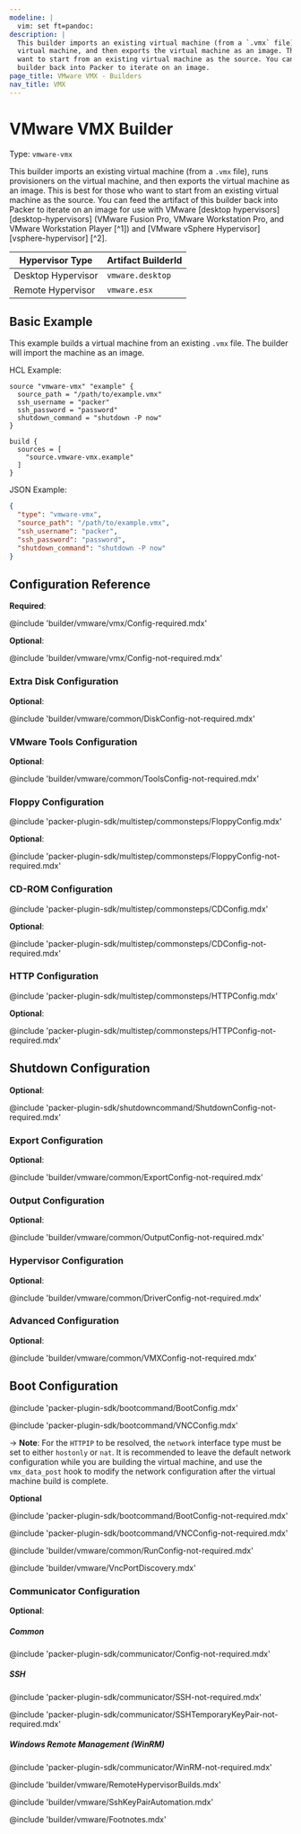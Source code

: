 ```yaml
---
modeline: |
  vim: set ft=pandoc:
description: |
  This builder imports an existing virtual machine (from a `.vmx` file), runs provisioners on the
  virtual machine, and then exports the virtual machine as an image. This is best for those who
  want to start from an existing virtual machine as the source. You can feed the artifact of this
  builder back into Packer to iterate on an image.
page_title: VMware VMX - Builders
nav_title: VMX
---
```


# VMware VMX Builder

Type: `vmware-vmx`

This builder imports an existing virtual machine (from a `.vmx` file), runs provisioners on the
virtual machine, and then exports the virtual machine as an image. This is best for those who want
to start from an existing virtual machine as the source. You can feed the artifact of this builder
back into Packer to iterate on an image for use with VMware [desktop hypervisors][desktop-hypervisors]
(VMware Fusion Pro, VMware Workstation Pro, and VMware Workstation Player [^1]) and
[VMware vSphere Hypervisor][vsphere-hypervisor] [^2].

| Hypervisor Type     | Artifact BuilderId     |
|---------------------|------------------------|
| Desktop Hypervisor  | `vmware.desktop`     |
| Remote Hypervisor   | `vmware.esx` |

## Basic Example

This example builds a virtual machine from an existing `.vmx` file. The builder will import the
machine as an image.

HCL Example:

```hcl
source "vmware-vmx" "example" {
  source_path = "/path/to/example.vmx"
  ssh_username = "packer"
  ssh_password = "password"
  shutdown_command = "shutdown -P now"
}

build {
  sources = [
    "source.vmware-vmx.example"
  ]
}
```

JSON Example:

```json
{
  "type": "vmware-vmx",
  "source_path": "/path/to/example.vmx",
  "ssh_username": "packer",
  "ssh_password": "password",
  "shutdown_command": "shutdown -P now"
}
```

## Configuration Reference

**Required**:

@include 'builder/vmware/vmx/Config-required.mdx'

**Optional**:

@include 'builder/vmware/vmx/Config-not-required.mdx'

### Extra Disk Configuration

**Optional**:

@include 'builder/vmware/common/DiskConfig-not-required.mdx'

### VMware Tools Configuration

**Optional**:

@include 'builder/vmware/common/ToolsConfig-not-required.mdx'

### Floppy Configuration

@include 'packer-plugin-sdk/multistep/commonsteps/FloppyConfig.mdx'

**Optional**:

@include 'packer-plugin-sdk/multistep/commonsteps/FloppyConfig-not-required.mdx'

### CD-ROM Configuration

@include 'packer-plugin-sdk/multistep/commonsteps/CDConfig.mdx'

**Optional**:

@include 'packer-plugin-sdk/multistep/commonsteps/CDConfig-not-required.mdx'

### HTTP Configuration

@include 'packer-plugin-sdk/multistep/commonsteps/HTTPConfig.mdx'

**Optional**:

@include 'packer-plugin-sdk/multistep/commonsteps/HTTPConfig-not-required.mdx'

## Shutdown Configuration

**Optional**:

@include 'packer-plugin-sdk/shutdowncommand/ShutdownConfig-not-required.mdx'

### Export Configuration

**Optional**:

@include 'builder/vmware/common/ExportConfig-not-required.mdx'

### Output Configuration

**Optional**:

@include 'builder/vmware/common/OutputConfig-not-required.mdx'

### Hypervisor Configuration

**Optional**:

@include 'builder/vmware/common/DriverConfig-not-required.mdx'

### Advanced Configuration

**Optional**:

@include 'builder/vmware/common/VMXConfig-not-required.mdx'

## Boot Configuration

@include 'packer-plugin-sdk/bootcommand/BootConfig.mdx'

@include 'packer-plugin-sdk/bootcommand/VNCConfig.mdx'

-> **Note**: For the `HTTPIP` to be resolved, the `network` interface type must
be set to either `hostonly` or `nat`. It is recommended to leave the default
network configuration while you are building the virtual machine, and use the
`vmx_data_post` hook to modify the network configuration after the virtual
machine build is complete.

**Optional**

@include 'packer-plugin-sdk/bootcommand/BootConfig-not-required.mdx'

@include 'packer-plugin-sdk/bootcommand/VNCConfig-not-required.mdx'

@include 'builder/vmware/common/RunConfig-not-required.mdx'

@include 'builder/vmware/VncPortDiscovery.mdx'

### Communicator Configuration

**Optional**:

##### Common

@include 'packer-plugin-sdk/communicator/Config-not-required.mdx'

##### SSH

@include 'packer-plugin-sdk/communicator/SSH-not-required.mdx'

@include 'packer-plugin-sdk/communicator/SSHTemporaryKeyPair-not-required.mdx'

##### Windows Remote Management (WinRM)

@include 'packer-plugin-sdk/communicator/WinRM-not-required.mdx'

@include 'builder/vmware/RemoteHypervisorBuilds.mdx'

@include 'builder/vmware/SshKeyPairAutomation.mdx'

@include 'builder/vmware/Footnotes.mdx'
